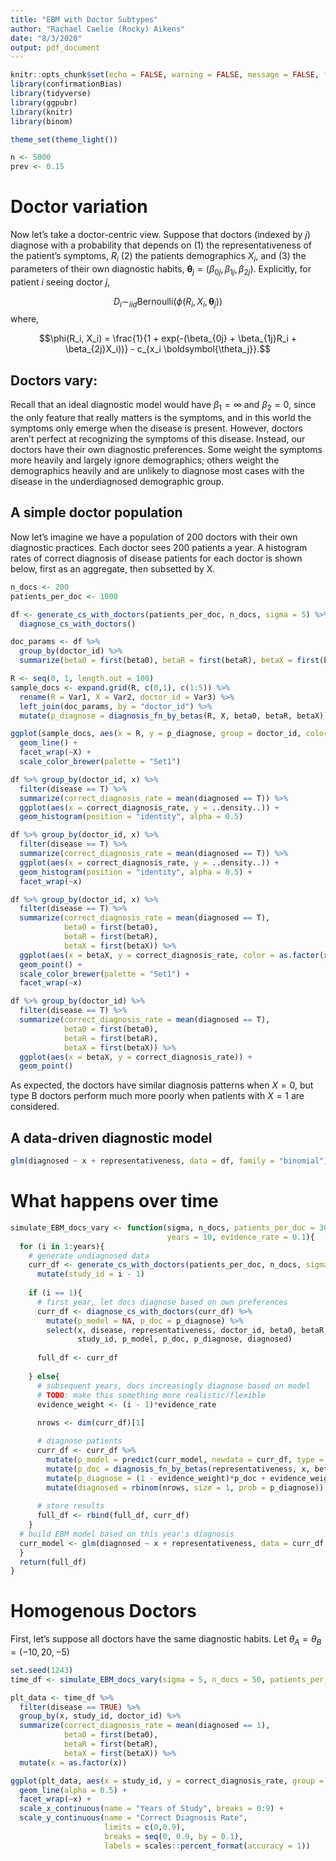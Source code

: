 ```yaml
---
title: "EBM with Doctor Subtypes"
author: "Rachael Caelie (Rocky) Aikens"
date: "8/3/2020"
output: pdf_document
---
```


```r
knitr::opts_chunk$set(echo = FALSE, warning = FALSE, message = FALSE, fig.align = "center")
library(confirmationBias)
library(tidyverse)
library(ggpubr)
library(knitr)
library(binom)

theme_set(theme_light())

n <- 5000
prev <- 0.15
```

# Doctor variation

Now let's take a doctor-centric view.  Suppose that doctors (indexed by $j$) diagnose with a probability that depends on (1) the representativeness of the patient's symptoms, $R_i$ (2) the patients demographics $X_i$, and (3) the parameters of their own diagnostic habits, $\boldsymbol{\theta}_j = (\beta_{0j}, \beta_{1j}, \beta_{2j})$. Explicitly, for patient $i$ seeing doctor $j$, 

$$D_i \sim_{iid} \text{Bernoulli}\left(\phi(R_i, X_i, \boldsymbol{\theta}_j)\right)$$
where, 

$$\phi(R_i, X_i) = \frac{1}{1 + exp(-(\beta_{0j} + \beta_{1j}R_i + \beta_{2j}X_i))} - c_{x_i \boldsymbol{\theta_j}}.$$

## Doctors vary:

Recall that an ideal diagnostic model would have $\beta_1 = \infty$ and $\beta_2 = 0$, since the only feature that really matters is the symptoms, and in this world the symptoms only emerge when the disease is present.  However, doctors aren't perfect at recognizing the symptoms of this disease.  Instead, our doctors have their own diagnostic preferences. Some weight the symptoms more heavily and largely ignore demographics; others weight the demographics heavily and are unlikely to diagnose most cases with the disease in the underdiagnosed demographic group.

## A simple doctor population

Now let's imagine we have a population of 200 doctors with their own diagnostic practices.  Each doctor sees 200 patients a year. A histogram rates of correct diagnosis of disease patients for each doctor is shown below, first as an aggregate, then subsetted by X.

```r
n_docs <- 200
patients_per_doc <- 1000
```


```r
df <- generate_cs_with_doctors(patients_per_doc, n_docs, sigma = 5) %>%
  diagnose_cs_with_doctors()

doc_params <- df %>% 
  group_by(doctor_id) %>% 
  summarize(beta0 = first(beta0), betaR = first(betaR), betaX = first(betaX))
```

```r
R <- seq(0, 1, length.out = 100)
sample_docs <- expand.grid(R, c(0,1), c(1:5)) %>%
  rename(R = Var1, X = Var2, doctor_id = Var3) %>%
  left_join(doc_params, by = "doctor_id") %>%
  mutate(p_diagnose = diagnosis_fn_by_betas(R, X, beta0, betaR, betaX))

ggplot(sample_docs, aes(x = R, y = p_diagnose, group = doctor_id, color = as.factor(X))) +
  geom_line() + 
  facet_wrap(~X) +
  scale_color_brewer(palette = "Set1")
```


```r
df %>% group_by(doctor_id, x) %>%
  filter(disease == T) %>%
  summarize(correct_diagnosis_rate = mean(diagnosed == T)) %>%
  ggplot(aes(x = correct_diagnosis_rate, y = ..density..)) +
  geom_histogram(position = "identity", alpha = 0.5) 

df %>% group_by(doctor_id, x) %>%
  filter(disease == T) %>%
  summarize(correct_diagnosis_rate = mean(diagnosed == T)) %>%
  ggplot(aes(x = correct_diagnosis_rate, y = ..density..)) +
  geom_histogram(position = "identity", alpha = 0.5) +
  facet_wrap(~x) 

df %>% group_by(doctor_id, x) %>%
  filter(disease == T) %>%
  summarize(correct_diagnosis_rate = mean(diagnosed == T),
            beta0 = first(beta0),
            betaR = first(betaR),
            betaX = first(betaX)) %>%
  ggplot(aes(x = betaX, y = correct_diagnosis_rate, color = as.factor(x))) +
  geom_point() +
  scale_color_brewer(palette = "Set1") +
  facet_wrap(~x)

df %>% group_by(doctor_id) %>%
  filter(disease == T) %>%
  summarize(correct_diagnosis_rate = mean(diagnosed == T),
            beta0 = first(beta0),
            betaR = first(betaR),
            betaX = first(betaX)) %>%
  ggplot(aes(x = betaX, y = correct_diagnosis_rate)) +
  geom_point()

```

As expected, the doctors have similar diagnosis patterns when $X = 0$, but type B doctors perform much more poorly when patients with $X = 1$ are considered.

## A data-driven diagnostic model

```r
glm(diagnosed ~ x + representativeness, data = df, family = "binomial")
```

# What happens over time

```r
simulate_EBM_docs_vary <- function(sigma, n_docs, patients_per_doc = 300,
                                   years = 10, evidence_rate = 0.1){
  for (i in 1:years){
    # generate undiagnosed data
    curr_df <- generate_cs_with_doctors(patients_per_doc, n_docs, sigma = sigma) %>%
      mutate(study_id = i - 1)
  
    if (i == 1){
      # first year, let docs diagnose based on own preferences
      curr_df <- diagnose_cs_with_doctors(curr_df) %>%
        mutate(p_model = NA, p_doc = p_diagnose) %>%
        select(x, disease, representativeness, doctor_id, beta0, betaR, betaX,
               study_id, p_model, p_doc, p_diagnose, diagnosed)
      
      full_df <- curr_df
      
    } else{
      # subsequent years, docs increasingly diagnose based on model
      # TODO: make this something more realistic/flexible
      evidence_weight <- (i - 1)*evidence_rate
      
      nrows <- dim(curr_df)[1]

      # diagnose patients
      curr_df <- curr_df %>%
        mutate(p_model = predict(curr_model, newdata = curr_df, type = "response")) %>%
        mutate(p_doc = diagnosis_fn_by_betas(representativeness, x, beta0, betaR, betaX)) %>%
        mutate(p_diagnose = (1 - evidence_weight)*p_doc + evidence_weight*p_model) %>%
        mutate(diagnosed = rbinom(nrows, size = 1, prob = p_diagnose))
      
      # store results
      full_df <- rbind(full_df, curr_df)
    }
  # build EBM model based on this year's diagnosis
  curr_model <- glm(diagnosed ~ x + representativeness, data = curr_df, family = "binomial")
  }
  return(full_df)
}
```

# Homogenous Doctors

First, let's suppose all doctors have the same diagnostic habits.  Let $\theta_A = \theta_B = (-10, 20, -5)$

```r
set.seed(1243)
time_df <- simulate_EBM_docs_vary(sigma = 5, n_docs = 50, patients_per_doc = 700, years = 10)
```

```r
plt_data <- time_df %>%
  filter(disease == TRUE) %>%
  group_by(x, study_id, doctor_id) %>%
  summarize(correct_diagnosis_rate = mean(diagnosed == 1),
            beta0 = first(beta0), 
            betaR = first(betaR),
            betaX = first(betaX)) %>%
  mutate(x = as.factor(x))

ggplot(plt_data, aes(x = study_id, y = correct_diagnosis_rate, group = doctor_id)) +
  geom_line(alpha = 0.5) +
  facet_wrap(~x) + 
  scale_x_continuous(name = "Years of Study", breaks = 0:9) +
  scale_y_continuous(name = "Correct Diagnosis Rate",
                     limits = c(0,0.9),
                     breaks = seq(0, 0.9, by = 0.1),
                     labels = scales::percent_format(accuracy = 1)) 
```

